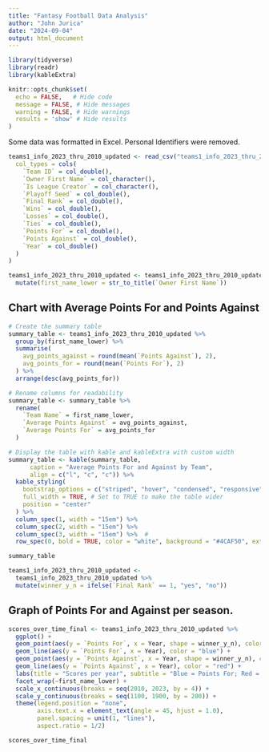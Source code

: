 ```yaml
---
title: "Fantasy Football Data Analysis"
author: "John Jurica"
date: "2024-09-04"
output: html_document
---
```



```r

library(tidyverse)
library(readr)
library(kableExtra)

```

```r
knitr::opts_chunk$set(
  echo = FALSE,   # Hide code
  message = FALSE, # Hide messages
  warning = FALSE, # Hide warnings
  results = 'show' # Hide results
)
```

Some data was formatted in Excel. Personal Identifiers were removed.


```r


teams1_info_2023_thru_2010_updated <- read_csv("teams1_info_2023_thru_2014_updated_csv.csv", 
  col_types = cols(
    `Team ID` = col_double(),               
    `Owner First Name` = col_character(),   
    `Is League Creator` = col_character(),  
    `Playoff Seed` = col_double(),          
    `Final Rank` = col_double(),            
    `Wins` = col_double(),                  
    `Losses` = col_double(),                
    `Ties` = col_double(),                  
    `Points For` = col_double(),            
    `Points Against` = col_double(),        
    `Year` = col_double()                   
  )
)

```


```r
teams1_info_2023_thru_2010_updated <- teams1_info_2023_thru_2010_updated %>%
  mutate(first_name_lower = str_to_title(`Owner First Name`))


```


## Chart with Average Points For and Points Against

```r
# Create the summary table
summary_table <- teams1_info_2023_thru_2010_updated %>%
  group_by(first_name_lower) %>%
  summarise(
    avg_points_against = round(mean(`Points Against`), 2),
    avg_points_for = round(mean(`Points For`), 2)
  ) %>%
  arrange(desc(avg_points_for))

# Rename columns for readability
summary_table <- summary_table %>%
  rename(
    `Team Name` = first_name_lower,
    `Average Points Against` = avg_points_against,
    `Average Points For` = avg_points_for
  )

# Display the table with kable and kableExtra with custom width
summary_table <- kable(summary_table, 
      caption = "Average Points For and Against by Team", 
      align = c("l", "c", "c")) %>%
  kable_styling(
    bootstrap_options = c("striped", "hover", "condensed", "responsive"),
    full_width = TRUE, # Set to TRUE to make the table wider
    position = "center"
  ) %>%
  column_spec(1, width = "15em") %>%   
  column_spec(2, width = "15em") %>%  
  column_spec(3, width = "15em") %>%  # 
  row_spec(0, bold = TRUE, color = "white", background = "#4CAF50", extra_css = "padding: 20px;")

summary_table

```


```r

teams1_info_2023_thru_2010_updated <- 
  teams1_info_2023_thru_2010_updated %>%
  mutate(winner_y_n = ifelse(`Final Rank` == 1, "yes", "no"))


```

## Graph of Points For and Against per season.

```r

scores_over_time_final <- teams1_info_2023_thru_2010_updated %>%
  ggplot() +
  geom_point(aes(y = `Points For`, x = Year, shape = winner_y_n), color = "blue") +
  geom_line(aes(y = `Points For`, x = Year), color = "blue") +
  geom_point(aes(y = `Points Against`, x = Year, shape = winner_y_n), color = "red") +
  geom_line(aes(y = `Points Against`, x = Year), color = "red") +
  labs(title = "Scores per year", subtitle = "Blue = Points For; Red = Points Against; Triangle = Winner", y = "Points") +
  facet_wrap(~first_name_lower) +
  scale_x_continuous(breaks = seq(2010, 2023, by = 4)) +
  scale_y_continuous(breaks = seq(1100, 1900, by = 200)) +
  theme(legend.position = "none",
        axis.text.x = element_text(angle = 45, hjust = 1.0),
        panel.spacing = unit(1, "lines"),
        aspect.ratio = 1/2)

```
```r
scores_over_time_final
```